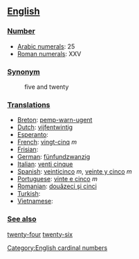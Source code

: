 == [[English]] ==

=== [[Number]] ===

*[[w:Arabic Numerals|Arabic numerals]]: 25
*[[w:Roman numerals|Roman numerals]]: XXV

=== [[Synonym]] ===
:five and twenty

=== [[Translations]] ===

*[[Breton]]: [[pemp-warn-ugent]]
*[[Dutch]]: [[vijfentwintig]]
*[[Esperanto]]:
*[[French]]: [[vingt-cinq]] ''m''
*[[Frisian]]:
*[[German]]: [[fünfundzwanzig]]
*[[Italian]]: [[venti cinque]]
*[[Spanish]]: [[veinticinco]] ''m'', [[veinte y cinco]] ''m''
*[[Portuguese]]: [[vinte e cinco]] ''m''
*[[Romanian]]: [[douăzeci şi cinci]]
*[[Turkish]]:
*[[Vietnamese]]:

=== [[See also]] ===

[[twenty-four]] [[twenty-six]]

[[Category:English cardinal numbers]]